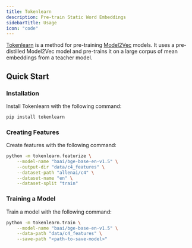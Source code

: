 ```yaml
---
title: Tokenlearn
description: Pre-train Static Word Embeddings
sidebarTitle: Usage
icon: "code"
---
```


[Tokenlearn](https://github.com/MinishLab/tokenlearn) is a method for pre-training [Model2Vec](https://github.com/MinishLab/model2vec) models.
It uses a pre-distilled Model2Vec model and pre-trains it on a large corpus of mean embeddings from a teacher model.

## Quick Start

### Installation

Install Tokenlearn with the following command:

```bash
pip install tokenlearn
```

### Creating Features

Create features with the following command:

```bash
python -m tokenlearn.featurize \
    --model-name "baai/bge-base-en-v1.5" \
    --output-dir "data/c4_features" \
    --dataset-path "allenai/c4" \
    --dataset-name "en" \
    --dataset-split "train"
```

### Training a Model

Train a model with the following command:

```bash
python -m tokenlearn.train \
    --model-name "baai/bge-base-en-v1.5" \
    --data-path "data/c4_features" \
    --save-path "<path-to-save-model>"  
```